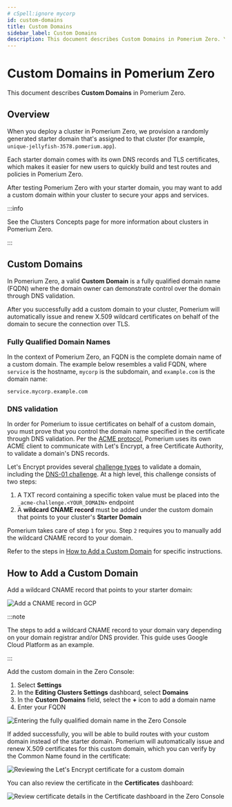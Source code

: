 ```yaml
---
# cSpell:ignore mycorp
id: custom-domains
title: Custom Domains
sidebar_label: Custom Domains
description: This document describes Custom Domains in Pomerium Zero. You'll learn how to add your own domain and what Pomerium requires to do so.
---
```


# Custom Domains in Pomerium Zero

This document describes **Custom Domains** in Pomerium Zero.

## Overview

When you deploy a cluster in Pomerium Zero, we provision a randomly generated starter domain that's assigned to that cluster (for example, `unique-jellyfish-3578.pomerium.app`).

Each starter domain comes with its own DNS records and TLS certificates, which makes it easier for new users to quickly build and test routes and policies in Pomerium Zero.

After testing Pomerium Zero with your starter domain, you may want to add a custom domain within your cluster to secure your apps and services.

:::info

See the Clusters Concepts page for more information about clusters in Pomerium Zero.

:::

## Custom Domains

In Pomerium Zero, a valid **Custom Domain** is a fully qualified domain name (FQDN) where the domain owner can demonstrate control over the domain through DNS validation.

After you successfully add a custom domain to your cluster, Pomerium will automatically issue and renew X.509 wildcard certificates on behalf of the domain to secure the connection over TLS.

### Fully Qualified Domain Names

In the context of Pomerium Zero, an FQDN is the complete domain name of a custom domain. The example below resembles a valid FQDN, where `service` is the hostname, `mycorp` is the subdomain, and `example.com` is the domain name:

`service.mycorp.example.com`

### DNS validation

In order for Pomerium to issue certificates on behalf of a custom domain, you must prove that you control the domain name specified in the certificate through DNS validation. Per the [ACME protocol](https://datatracker.ietf.org/doc/html/rfc8555#section-2), Pomerium uses its own ACME client to communicate with Let's Encrypt, a free Certificate Authority, to validate a domain's DNS records.

Let's Encrypt provides several [challenge types](https://letsencrypt.org/docs/challenge-types/) to validate a domain, including the [DNS-01 challenge](https://letsencrypt.org/docs/challenge-types/#dns-01-challenge). At a high level, this challenge consists of two steps:

1. A TXT record containing a specific token value must be placed into the `_acme-challenge.<YOUR_DOMAIN>` endpoint
1. A **wildcard CNAME record** must be added under the custom domain that points to your cluster's **Starter Domain**

Pomerium takes care of step `1` for you. Step `2` requires you to manually add the wildcard CNAME record to your domain.

Refer to the steps in [How to Add a Custom Domain](#how-to-add-a-custom-domain) for specific instructions.

## How to Add a Custom Domain

Add a wildcard CNAME record that points to your starter domain:

![Add a CNAME record in GCP](../capabilities/img/custom-domains/gcp-cname-record.png)

:::note

The steps to add a wildcard CNAME record to your domain vary depending on your domain registrar and/or DNS provider. This guide uses Google Cloud Platform as an example.

:::

Add the custom domain in the Zero Console:

1. Select **Settings**
1. In the **Editing Clusters Settings** dashboard, select **Domains**
1. In the **Custom Domains** field, select the **+** icon to add a domain name
1. Enter your FQDN

![Entering the fully qualified domain name in the Zero Console](../capabilities/img/custom-domains/add-custom-domain.gif)

If added successfully, you will be able to build routes with your custom domain instead of the starter domain. Pomerium will automatically issue and renew X.509 certificates for this custom domain, which you can verify by the Common Name found in the certificate:

![Reviewing the Let's Encrypt certificate for a custom domain](../capabilities/img/custom-domains/custom-domain-certificates.png)

You can also review the certificate in the **Certificates** dashboard:

![Review certificate details in the Certificate dashboard in the Zero Console](../capabilities/img/custom-domains/certificate-details.gif)
